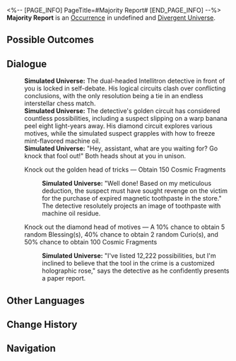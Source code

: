 <%-- [PAGE_INFO]
PageTitle=#Majority Report#
[END_PAGE_INFO] --%>
{{Stub}}
{{Simulated Universe Event Infobox
|id            = 24301
|title         = 
|image         = Occurrence Twins.png
|domains_su    = 
|domains_swarm = 
|domains_gng   = 
|domains_du    = Unknown
|domains_und   = 
|requirements  = 
|prev          = 
|next          = 
|characters    = 
|factions      = 
|order         = 
|order_du      = 121
}}
'''Majority Report''' is an [[Divergent Universe/Occurrence|Occurrence]] in undefined and [[Divergent Universe]].

==Possible Outcomes==
{{Possible Outcomes
|choice_1 = Knock out the golden head of tricks
|result_1 = Obtain 150 Cosmic Fragments

|choice_2 = Knock out the diamond head of motives
|result_2 = A 10% chance to obtain 5 random Blessing(s), 40% chance to obtain 2 random Curio(s), and 50% chance to obtain 100 Cosmic Fragments

}}
<!--
==Gameplay Notes==
* 
-->
==Dialogue==
{{Dialogue Start}}
:'''Simulated Universe:''' The dual-headed Intellitron detective in front of you is locked in self-debate. His logical circuits clash over conflicting conclusions, with the only resolution being a tie in an endless interstellar chess match.
:'''Simulated Universe:''' The detective's golden circuit has considered countless possibilities, including a suspect slipping on a warp banana peel eight light-years away. His diamond circuit explores various motives, while the simulated suspect grapples with how to freeze mint-flavored machine oil.
:'''Simulated Universe:''' "Hey, assistant, what are you waiting for? Go knock that fool out!" Both heads shout at you in unison.
:{{DIcon|Star}} Knock out the golden head of tricks &mdash; Obtain 150 Cosmic Fragments
::'''Simulated Universe:''' "Well done! Based on my meticulous deduction, the suspect must have sought revenge on the victim for the purchase of expired magnetic toothpaste in the store." The detective resolutely projects an image of toothpaste with machine oil residue.
:{{DIcon|Star}} Knock out the diamond head of motives &mdash; A 10% chance to obtain 5 random Blessing(s), 40% chance to obtain 2 random Curio(s), and 50% chance to obtain 100 Cosmic Fragments
::'''Simulated Universe:''' "I've listed 12,222 possibilities, but I'm inclined to believe that the tool in the crime is a customized holographic rose," says the detective as he confidently presents a paper report.
{{Dialogue End}}

==Other Languages==
{{Other Languages
|en   = Majority Report
|zhs  = 多数派报告
|zht  = 多數派報告
|ja   = {{Rubi|多数派報告|たすうはほうこく}}
|ko   = 다수의 의견
|es   = Informe mayoritario
|fr   = Majority Report
|ru   = Доклад большинства
|th   = รายงานโดยส่วนใหญ่
|vi   = Báo Cáo Số Đông
|de   = Mehrheitsbericht
|id   = Mayoritas Laporan
|pt   = Majority Report - A Velha Lei
}}

==Change History==
{{Change History|2.7}}

==Navigation==
{{Occurrence Navbox}}
